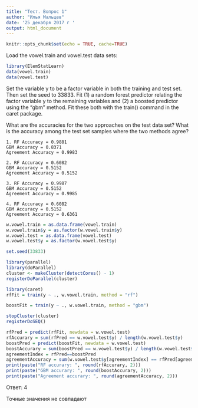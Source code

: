 ```yaml
---
title: "Тест. Вопрос 1"
author: "Илья Мальцев"
date: '25 декабря 2017 г '
output: html_document
---
```


```r
knitr::opts_chunk$set(echo = TRUE, cache=TRUE)
```

Load the vowel.train and vowel.test data sets:

```r
library(ElemStatLearn)
data(vowel.train)
data(vowel.test)
```

Set the variable y to be a factor variable in both the training and test set. Then set the seed to 33833. Fit (1) a random forest predictor relating the factor variable y to the remaining variables and (2) a boosted predictor using the "gbm" method. Fit these both with the train() command in the caret package.

What are the accuracies for the two approaches on the test data set? What is the accuracy among the test set samples where the two methods agree?

    1. RF Accuracy = 0.9881
    GBM Accuracy = 0.8371
    Agreement Accuracy = 0.9983

    2. RF Accuracy = 0.6082
    GBM Accuracy = 0.5152
    Agreement Accuracy = 0.5152

    3. RF Accuracy = 0.9987
    GBM Accuracy = 0.5152
    Agreement Accuracy = 0.9985
    
    4. RF Accuracy = 0.6082
    GBM Accuracy = 0.5152
    Agreement Accuracy = 0.6361


```r
w.vowel.train = as.data.frame(vowel.train)
w.vowel.train$y = as.factor(w.vowel.train$y)
w.vowel.test = as.data.frame(vowel.test)
w.vowel.test$y = as.factor(w.vowel.test$y)
```

```r
set.seed(33833)
```

```r
library(parallel)
library(doParallel)
cluster <- makeCluster(detectCores() - 1)
registerDoParallel(cluster)
```

```r
library(caret)
rfFit = train(y ~ ., w.vowel.train, method = "rf")
```

```r
boostFit = train(y ~ ., w.vowel.train, method = "gbm")
```

```r
stopCluster(cluster)
registerDoSEQ()
```

```r
rfPred = predict(rfFit, newdata = w.vowel.test)
rfAccurary = sum(rfPred == w.vowel.test$y) / length(w.vowel.test$y)
boostPred = predict(boostFit, newdata = w.vowel.test)
boostAccurary = sum(boostPred == w.vowel.test$y) / length(w.vowel.test$y)
agreementIndex = rfPred==boostPred
agreementAccuracy = sum(w.vowel.test$y[agreementIndex] == rfPred[agreementIndex]) / length(agreementIndex[agreementIndex])
print(paste("RF accurary: ", round(rfAccurary, 2)))
print(paste("GBM accurary: ", round(boostAccurary, 2)))
print(paste("Agreement accurary: ", round(agreementAccuracy, 2)))
```

Ответ: 4

Точные значения не совпадают
